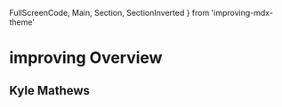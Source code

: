   FullScreenCode,
  Main,
  Section,
  SectionInverted
} from 'improving-mdx-theme'


# improving Overview

## Kyle Mathews

